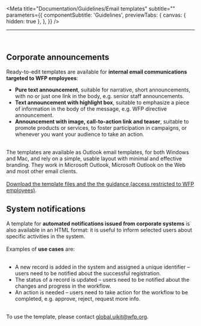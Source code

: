 
<Meta
  title="Documentation/Guidelines/Email templates"
  subtitle=""
  parameters={{
    componentSubtitle: 'Guidelines',
    previewTabs: {
      canvas: { hidden: true },
    },
  }}
/>

<hr/>
<br/>

<h2>Corporate announcements</h2>
<p>
  Ready-to-edit templates are available for <b>internal email communications targeted to WFP employees</b>:
</p> 
<p>
  <ul>
    <li><strong>Pure text announcement</strong>, suitable for narrative, short announcements, with no or just one link in the body, e.g. senior staff announcements.</li>
    <li><strong>Text announcement with highlight box</strong>, suitable to emphasize a piece of information in the body of the message, e.g. WFP directive announcement.</li>
    <li><strong>Announcement with image, call-to-action link and teaser</strong>, suitable to promote products or services, to foster participation in campaigns, or whenever you want your audience to take an action.</li>
  </ul>
  <br/>
  The templates are available as Outlook email templates, for both Windows and Mac, and rely on a simple, usable layout with minimal and effective branding. They work in Microsoft Outlook, Microsoft Outlook on the Web and most other email clients. <br/>
  <br/><a href="https://newgo.wfp.org/documents/email-templates-for-announcement">Download the template files and the the guidance (access restricted to WFP employees)</a>.
</p>

<!-- Contact Antonio to get the name of the person to contact -->
<h2>System notifications</h2>
<p>
  A template for <b>automated notifications issued from corporate systems</b> is also available in an HTML format: it is useful to inform selected users about specific activities in the system.<br />
  <br />Examples of <b>use cases</b> are:<br/> ​
  <ul>
    <li>A new record is added in the system and assigned a unique identifier – users need to be notified about the successful registration.​</li>
    <li>The status of a record is updated – users need to be notified about the changes and progress in the workflow.</li>
    <li>An action is needed – users need to take action for the workflow to be completed, e.g. approve, reject, request more info​.</li>
  </ul>
  <br />To use the template, please contact <a href="mailto:global.uikit@wfp.org">global.uikit@wfp.org</a>.
</p>
